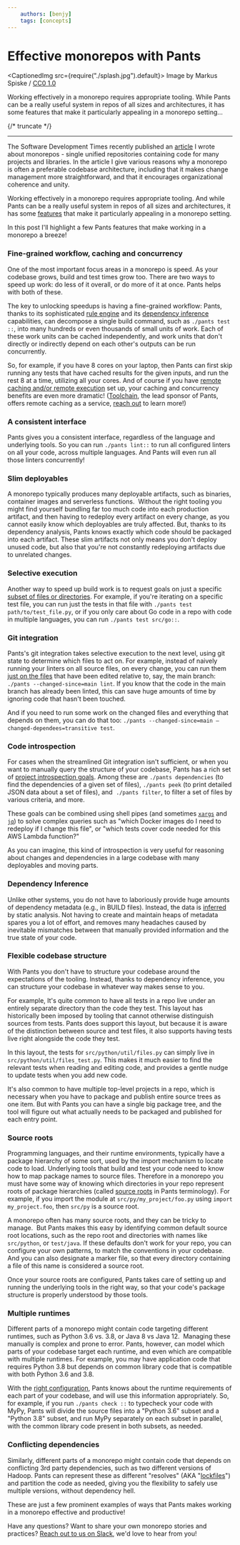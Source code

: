 ```yaml
---
    authors: [benjy]
    tags: [concepts]
---
```


# Effective monorepos with Pants

<CaptionedImg src={require("./splash.jpg").default}>
  Image by Markus Spiske / [CC0
  1.0](https://creativecommons.org/publicdomain/zero/1.0/?ref=openverse)
</CaptionedImg>

Working effectively in a monorepo requires appropriate tooling. While Pants can be a really useful system in repos of all sizes and architectures, it has some features that make it particularly appealing in a monorepo setting…

{/* truncate */}

---

The Software Development Times recently published an [article](https://sdtimes.com/softwaredev/the-monorepo-approach-to-code-management/) I wrote about monorepos - single unified repositories containing code for many projects and libraries. In the article I give various reasons why a monorepo is often a preferable codebase architecture, including that it makes change management more straightforward, and that it encourages organizational coherence and unity.

Working effectively in a monorepo requires appropriate tooling. And while Pants can be a really useful system in repos of all sizes and architectures, it has some [features](https://www.pantsbuild.org/docs/welcome-to-pants#what-are-the-main-features-of-pants) that make it particularly appealing in a monorepo setting.

In this post I'll highlight a few Pants features that make working in a monorepo a breeze!

### Fine-grained workflow, caching and concurrency

One of the most important focus areas in a monorepo is speed. As your codebase grows, build and test times grow too. There are two ways to speed up work: do less of it overall, or do more of it at once. Pants helps with both of these.

The key to unlocking speedups is having a fine-grained workflow: Pants, thanks to its sophisticated [rule engine](https://www.pantsbuild.org/docs/how-does-pants-work#the-pants-engine) and its [dependency inference](https://www.pantsbuild.org/docs/how-does-pants-work#dependency-inference) capabilities, can decompose a single build command, such as `./pants test ::`, into many hundreds or even thousands of small units of work. Each of these work units can be cached independently, and work units that don't directly or indirectly depend on each other's outputs can be run concurrently.

So, for example, if you have 8 cores on your laptop, then Pants can first skip running any tests that have cached results for the given inputs, and run the rest 8 at a time, utilizing all your cores. And of course if you have [remote caching and/or remote execution](https://www.pantsbuild.org/docs/remote-caching-execution) set up, your caching and concurrency benefits are even more dramatic! ([Toolchain](https://toolchain.com/), the lead sponsor of Pants, offers remote caching as a service, [reach out](https://toolchain.com/contact) to learn more!)

### A consistent interface

Pants gives you a consistent interface, regardless of the language and underlying tools. So you can run `./pants lint::` to run all configured linters on all your code, across multiple languages. And Pants will even run all those linters concurrently!

### Slim deployables

A monorepo typically produces many deployable artifacts, such as binaries, container images and serverless functions.  Without the right tooling you might find yourself bundling far too much code into each production artifact, and then having to redeploy every artifact on every change, as you cannot easily know which deployables are truly affected. But, thanks to its dependency analysis, Pants knows exactly which code should be packaged into each artifact. These slim artifacts not only means you don't deploy unused code, but also that you're not constantly redeploying artifacts due to unrelated changes.

### Selective execution

Another way to speed up build work is to request goals on just a specific [subset of files or directories](https://www.pantsbuild.org/docs/goals#file-arguments-vs-target-arguments). For example, if you're iterating on a specific test file, you can run just the tests in that file with `./pants test path/to/test_file.py`, or if you only care about Go code in a repo with code in multiple languages, you can run `./pants test src/go::`.

### Git integration

Pants's git integration takes selective execution to the next level, using git state to determine which files to act on. For example, instead of naively running your linters on all source files, on every change, you can run them [just on the files](https://www.pantsbuild.org/docs/advanced-target-selection#running-over-changed-files-with---changed-since) that have been edited relative to, say, the main branch: `./pants --changed-since=main lint`. If you know that the code in the main branch has already been linted, this can save huge amounts of time by ignoring code that hasn't been touched.

And if you need to run some work on the changed files and everything that depends on them, you can do that too: `./pants --changed-since=main –changed-dependees=transitive test`.

### Code introspection

For cases when the streamlined Git integration isn't sufficient, or when you want to manually query the structure of your codebase, Pants has a rich set of [project introspection goals](https://www.pantsbuild.org/docs/project-introspection). Among these are `./pants dependencies` (to find the dependencies of a given set of files), `./pants peek` (to print detailed JSON data about a set of files), and  `./pants filter`, to filter a set of files by various criteria, and more.

These goals can be combined using shell pipes (and sometimes [`xargs`](https://en.wikipedia.org/wiki/Xargs) and [`jq`](https://stedolan.github.io/jq/)) to solve complex queries such as "which Docker images do I need to redeploy if I change this file", or "which tests cover code needed for this AWS Lambda function?"

As you can imagine, this kind of introspection is very useful for reasoning about changes and dependencies in a large codebase with many deployables and moving parts.

### Dependency Inference

Unlike other systems, you do not have to laboriously provide huge amounts of dependency metadata (e.g., in BUILD files). Instead, the data is [inferred](../2020-10-29-dependency-inference/index.mdx) by static analysis. Not having to create and maintain heaps of metadata spares you a lot of effort, and removes many headaches caused by inevitable mismatches between that manually provided information and the true state of your code.

### Flexible codebase structure

With Pants you don't have to structure your codebase around the expectations of the tooling. Instead, thanks to dependency inference, you can structure your codebase in whatever way makes sense to you.

For example, It's quite common to have all tests in a repo live under an entirely separate directory than the code they test. This layout has historically been imposed by tooling that cannot otherwise distinguish sources from tests. Pants does support this layout, but because it is aware of the distinction between source and test files, it also supports having tests live right alongside the code they test.

In this layout, the tests for `src/python/util/files.py` can simply live in `src/python/util/files_test.py`. This makes it much easier to find the relevant tests when reading and editing code, and provides a gentle nudge to update tests when you add new code.

It's also common to have multiple top-level projects in a repo, which is necessary when you have to package and publish entire source trees as one item. But with Pants you can have a single big package tree, and the tool will figure out what actually needs to be packaged and published for each entry point.

### Source roots

Programming languages, and their runtime environments, typically have a package hierarchy of some sort, used by the import mechanism to locate code to load. Underlying tools that build and test your code need to know how to map package names to source files. Therefore in a monorepo you must have some way of knowing which directories in your repo represent roots of package hierarchies (called [source roots](https://www.pantsbuild.org/docs/source-roots) in Pants terminology). For example, if you import the module at `src/py/my_project/foo.py` using `import my_project.foo`, then `src/py` is a source root.

A monorepo often has many source roots, and they can be tricky to manage.  But Pants makes this easy by identifying common default source root locations, such as the repo root and directories with names like `src/python`, or `test/java`. If these defaults don't work for your repo, you can configure your own patterns, to match the conventions in your codebase. And you can also designate a marker file, so that every directory containing a file of this name is considered a source root.

Once your source roots are configured, Pants takes care of setting up and running the underlying tools in the right way, so that your code's package structure is properly understood by those tools.

### Multiple runtimes

Different parts of a monorepo might contain code targeting different runtimes, such as Python 3.6 vs. 3.8, or Java 8 vs Java 12.  Managing these manually is complex and prone to error. Pants, however, can model which parts of your codebase target each runtime, and even which are compatible with multiple runtimes. For example, you may have application code that requires Python 3.8 but depends on common library code that is compatible with both Python 3.6 and 3.8.

With the [right configuration](https://www.pantsbuild.org/docs/python-interpreter-compatibility), Pants knows about the runtime requirements of each part of your codebase, and will use this information appropriately. So, for example, if you run `./pants check ::` to typecheck your code with MyPy, Pants will divide the source files into a "Python 3.6" subset and a "Python 3.8" subset, and run MyPy separately on each subset in parallel, with the common library code present in both subsets, as needed.

### Conflicting dependencies

Similarly, different parts of a monorepo might contain code that depends on conflicting 3rd party dependencies, such as two different versions of Hadoop. Pants can represent these as different "resolves" (AKA "[lockfiles](https://www.pantsbuild.org/v2.10/docs/python-third-party-dependencies#lockfiles)") and partition the code as needed, giving you the flexibility to safely use multiple versions, without dependency hell.

These are just a few prominent examples of ways that Pants makes working in a monorepo effective and productive!

Have any questions? Want to share your own monorepo stories and practices? [Reach out to us on Slack](https://www.pantsbuild.org/docs/getting-help), we'd love to hear from you!
